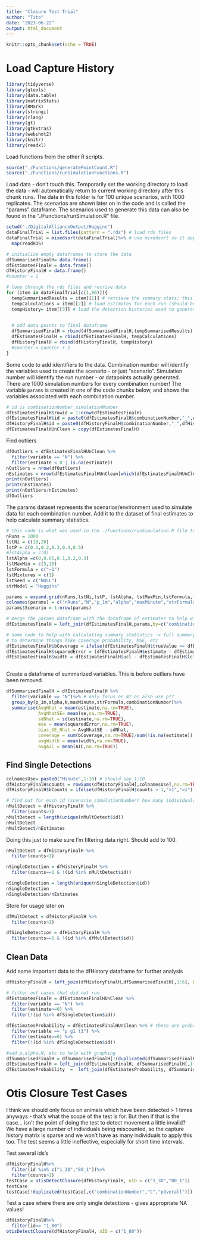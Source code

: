 ```yaml
---
title: "Closure Test Trial"
author: "Tito"
date: "2023-06-22"
output: html_document
---
```


```r
knitr::opts_chunk$set(echo = TRUE)
```

# Load Capture History
```r
library(tidyverse)
library(gtools)
library(data.table)
library(matrixStats)
library(RMark)
library(stringi)
library(rlang)
library(gt)
library(gtExtras)
library(webshot2)
library(knitr)
library(readxl)
```


Load functions from the other R scripts.
```r
source("./Functions/generatePointCount.R")
source("./Functions/runSimulationFunctions.R")
```


Load data - don't touch this. Temporarily set the working directory to load the data - will automatically return to current working directory after this chunk runs. The data in this folder is for 100 unique scenarios, with 1000 replicates. The scenarios are shown later on in the code and is called the "params" dataframe. The scenarios used to generate this data can also be found in the "./Functions/runSimulation.R" file. 
```r
setwd("./DigitalAllianceOutput/Huggins")
dataFinalTrial = list.files(pattern = ".rds") # load rds files
dataFinalTrial = mixedsort(dataFinalTrial)%>% # use mixedsort so it appears in ascending order 
  map(readRDS)

# initialize empty dataframes to store the data
dfSummarisedFinalH= data.frame()
dfEstimatesFinalH = data.frame()
dfHistoryFinalH = data.frame()
#counter = 1

# loop through the rds files and retrive data 
for (item in dataFinalTrial[c(1,80)]){
  tempSummarisedResults = item[[1]] # retrieve the summary stats; this df is useless because extreme values have not been removed; ignore
  tempCalculations = item[[2]] # load estimates for each run (should be 200,000 rows - 100,000 estimates of N, and 100,000 estimates of p)
  tempHistory= item[[3]] # load the detection histories used to generate the histories 

  
  # add data points to final dataframe
  dfSummarisedFinalH = rbind(dfSummarisedFinalH,tempSummarisedResults)
  dfEstimatesFinalH = rbind(dfEstimatesFinalH, tempCalculations)
  dfHistoryFinalH = rbind(dfHistoryFinalH, tempHistory)
  #counter = counter + 1
}
```


Some code to add identifiers to the data. Combination number will identify the variables used to create the scenario - or just "scenario". Simulation number will identify the run number - or datapoints actually generated. There are 1000 simulation numbers for every combination number! The variable `params` is created in one of the code chunks below, and shows the variables associated with each combination number.

```r
# id is combinationNumber_simulationNumber
dfEstimatesFinalH$rowid = 1:nrow(dfEstimatesFinalH)
dfEstimatesFinalH$id = paste0(dfEstimatesFinalH$combinationNumber,"_",dfEstimatesFinalH$simulationNumber)
dfHistoryFinalH$id = paste0(dfHistoryFinalH$combinationNumber,"_",dfHistoryFinalH$simulationNumber)
dfEstimatesFinalHUnClean = copy(dfEstimatesFinalH)
```

Find outliers
```r
dfOutliers = dfEstimatesFinalHUnClean %>%
  filter(variable == "N") %>%
  filter(estimate < 0 | is.na(estimate))
nOutliers = nrow(dfOutliers)
nEstimates = nrow(dfEstimatesFinalHUnClean[which(dfEstimatesFinalHUnClean$variable=="N"),])
print(nOutliers)
print(nEstimates)
print(nOutliers/nEstimates)
dfOutliers
```


The params dataset represents the scenarios/environment used to simulate data for each combination number. Add it to the dataset of final estimates to help calculate summary statistics.
```r
# this code is what was used in the ./Functions/runSimulation.R file to generate scenarios to input into the HPC 
nRuns = 1000
lstNi = c(10,20)
lstP = c(0.1,0.2,0.3,0.4,0.5)
#lstAlpha = c(0)
lstAlpha =c(0,0.05,0.1,0.2,0.3)
lstMaxMin = c(5,10)
lstFormula = c("~1")
lstMixtures = c(1)
lstSeed = c("NULL")
strModel = "Huggins"

params = expand.grid(nRuns,lstNi,lstP, lstAlpha, lstMaxMin,lstFormula,lstMixtures,lstSeed,strModel)
colnames(params) = c("nRuns","N","p_1m","alpha","maxMinute","strFormula","lstMixtures","lstSeed","strModel")
params$Scenario = 1:nrow(params)

# merge the params dataframe with the dataframe of estimates to help with calculating summary statistics 
dfEstimatesFinalH = left_join(dfEstimatesFinalH,params,by=c("combinationNumber"="Scenario")) 

# some code to help with calculating summary statistics -> full summary not done yet, but these are intermediate steps needed 
# to determine things like coverage probability, MSE, etc
dfEstimatesFinalH$bCoverage = ifelse(dfEstimatesFinalH$trueValue >= dfEstimatesFinalH$lcl & dfEstimatesFinalH$trueValue <= dfEstimatesFinalH$ucl,1,0)
dfEstimatesFinalH$squaredError = (dfEstimatesFinalH$estimate - dfEstimatesFinalH$trueValues)^2
dfEstimatesFinalH$width = dfEstimatesFinalH$ucl - dfEstimatesFinalH$lcl
  
```


Create a dataframe of summarized variables. This is before outliers have been removed.
```r
dfSummarisedFinalH = dfEstimatesFinalH %>%
  filter(variable == "N")%>% # only focus on N? or also use p??
  group_by(p_1m,alpha,N,maxMinute,strFormula,combinationNumber)%>%
  summarise(AvgNhat = mean(estimate,na.rm=TRUE),
            AvgNhatSE= mean(se,na.rm=TRUE),
            sdNhat = sd(estimate,na.rm=TRUE),
            mse = mean(squaredError,na.rm=TRUE),
            bias_SE_Nhat = AvgNhatSE - sdNhat,
            coverage = sum(bCoverage,na.rm=TRUE)/sum(!is.na(estimate)), # changed this from n() to sum(!is.na()) because I have some NA values for my estimates
            avgWidth = mean(width,na.rm=TRUE),
            avgAIC = mean(AIC,na.rm=TRUE))
```

## Find Single Detections


```r
colnamesUse= paste0("Minute",1:10) # should say 1:10
dfHistoryFinalH$counts = rowSums(dfHistoryFinalH[,colnamesUse],na.rm=TRUE)
dfHistoryFinalH$bCounts = ifelse(dfHistoryFinalH$counts > 1,">1","=1")

# find out for each id (scenario_simulationNumber) how many individuals were counted only once and how many were recaptured
nMultDetect = dfHistoryFinalH %>%
  filter(counts>1)
nMultDetect = length(unique(nMultDetect$id))
nMultDetect
nMultDetect/nEstimates
```

Doing this just to make sure I'm filtering data right. Should add to 100.
```r
nMultDetect = dfHistoryFinalH %>%
  filter(counts>1)

nSingleDetection = dfHistoryFinalH %>%
  filter(counts==1 & !(id %in% nMultDetect$id))

nSingleDetection = length(unique(nSingleDetection$id))
nSingleDetection
nSingleDetection/nEstimates
```
Store for usage later on
```r
dfMultDetect = dfHistoryFinalH %>%
  filter(counts>1)

dfSingleDetection = dfHistoryFinalH %>%
  filter(counts==1 & !(id %in% dfMultDetect$id))
```


## Clean Data

Add some important data to the dfHistory dataframe for further analysis
```r
dfHistoryFinalH = left_join(dfHistoryFinalH,dfSummarisedFinalH[,1:6], by= "combinationNumber")
```

```r
# filter out cases that did not run
dfEstimatesFinalH = dfEstimatesFinalHUnClean %>%
  filter(variable == "N") %>%
  filter(estimate>=0) %>%
  filter(!(id %in% dfSingleDetection$id))

dfEstimatesProbability = dfEstimatesFinalHUnClean %>% # these are probability estimates; not really needed for this project
  filter(variable == "p g1 t1") %>%
  filter(estimate>=0) %>%
  filter(!(id %in% dfSingleDetection$id))
```


```r
#add p,alpha,N, etc to help with graphing
dfSummarisedFinalH = dfSummarisedFinalH[!(duplicated(dfSummarisedFinalH$combinationNumber)),]
dfEstimatesFinalH = left_join(dfEstimatesFinalH, dfSummarisedFinalH[,1:6], by= "combinationNumber")
dfEstimatesProbability  =  left_join(dfEstimatesProbability, dfSummarisedFinalH[,1:6], by= "combinationNumber")
```


# Otis Closure Test Cases

I think we should only focus on animals which have been detected > 1 times anyways - that's what the scope of the test is for. But then if that is the case... isn't the point of doing the test to detect movement a little invalid? We have a large number of individuals being miscounted, so the capture history matrix is sparse and we won't have as many individuals to apply this too. The test seems a little ineffective, especially for short time intervals. 


Test several ids's
```r
dfHistoryFinalH%>%
  filter(id %in% c("1_30","80_1"))%>%
  filter(counts>1)
testCase = otisDetectClosure(dfHistoryFinalH, nID = c("1_30","80_1"))
testCase
testCase[!duplicated(testCase[,c("combinationNumber","C","pOverall")]),c("combinationNumber","C","pOverall")]
```


Test a case where there are only single detections - gives appropriate NA values!
```r
dfHistoryFinalH%>%
  filter(id== "1_80")
otisDetectClosure(dfHistoryFinalH, nID = c("1_80"))
```






